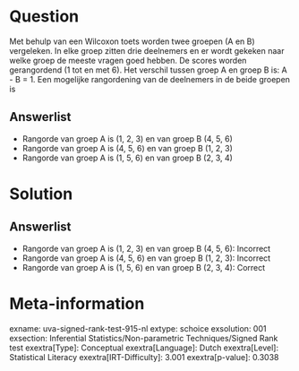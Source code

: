 Question
========

Met behulp van een Wilcoxon toets worden twee groepen (A en B)
vergeleken. In elke groep zitten drie deelnemers en er wordt gekeken
naar welke groep de meeste vragen goed hebben. De scores worden
gerangordend (1 tot en met 6). Het verschil tussen groep A en groep B
is: A - B = 1. Een mogelijke rangordening van de deelnemers in de beide
groepen is

Answerlist
----------

* Rangorde van groep A is (1, 2, 3) en van groep B (4, 5, 6)
* Rangorde van groep A is (4, 5, 6) en van groep B (1, 2, 3)
* Rangorde van groep A is (1, 5, 6) en van groep B (2, 3, 4)

Solution
========

Answerlist
----------

* Rangorde van groep A is (1, 2, 3) en van groep B (4, 5, 6): Incorrect
* Rangorde van groep A is (4, 5, 6) en van groep B (1, 2, 3): Incorrect
* Rangorde van groep A is (1, 5, 6) en van groep B (2, 3, 4): Correct

Meta-information
================
exname: uva-signed-rank-test-915-nl
extype: schoice
exsolution: 001
exsection: Inferential Statistics/Non-parametric Techniques/Signed Rank test
exextra[Type]: Conceptual
exextra[Language]: Dutch
exextra[Level]: Statistical Literacy
exextra[IRT-Difficulty]: 3.001
exextra[p-value]: 0.3038
